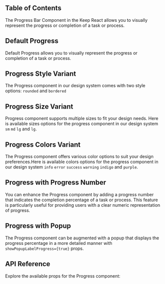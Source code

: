 



## Table of Contents

The Progress Bar Component in the Keep React allows you to visually represent the progress or completion of a task or process.

## Default Progress

Default Progress allows you to visually represent the progress or completion of a task or process.

<CodePreview github="Progress" code={DefaultProgressCode}>
  <DefaultProgress />
</CodePreview>

## Progress Style Variant

The Progress component in our design system comes with two style options: `rounded` and `bordered`

<CodePreview github="Progress" code={VariantOfProgressCode}>
  <VariantOfProgress />
</CodePreview>

## Progress Size Variant

Progress component supports multiple sizes to fit your design needs. Here is available sizes options for the progress component in our design system `sm` `md` `lg` and `lg`.

<CodePreview github="Progress" code={SizesOfProgressCode}>
  <SizesOfProgress />
</CodePreview>

## Progress Colors Variant

The Progress component offers various color options to suit your design preferences.Here is available colors options for the progress component in our design system `info` `error` `success` `warning` `indigo` and `purple`.

<CodePreview github="Progress" code={ColorsOfProgressCode}>
  <ColorsOfProgress />
</CodePreview>

## Progress with Progress Number

You can enhance the Progress component by adding a progress number that indicates the completion percentage of a task or process. This feature is particularly useful for providing users with a clear numeric representation of progress.

<CodePreview github="Progress" code={ProgressWithNumberCode}>
  <ProgressWithNumber />
</CodePreview>

## Progress with Popup

The Progress component can be augmented with a popup that displays the progress percentage in a more detailed manner with `showPopupLabelProgress={true}` props.

<CodePreview github="Progress" code={ProgressWithPopupCode}>
  <ProgressWithPopup />
</CodePreview>

## API Reference

Explore the available props for the Progress component:

<ComponentApi data={progressDataApi} />

